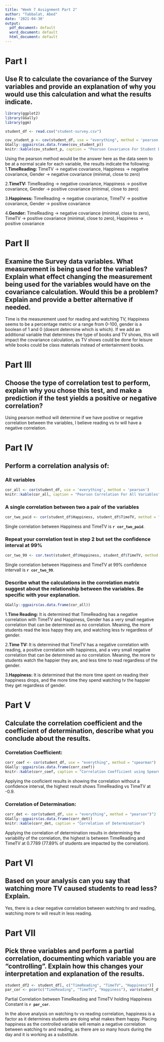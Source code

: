 ```yaml
---
title: "Week 7 Assignment Part 2"
author: "Tabbalat, Abed"
date: '2021-04-30'
output:
  pdf_document: default
  word_document: default
  html_document: default
---
```


# Part I
## Use R to calculate the covariance of the Survey variables and provide an explanation of why you would use this calculation and what the results indicate.
```r
library(ggplot2)
library(GGally)
library(ggm)

student_df <- read.csv("student-survey.csv")
```

```r
cov_student_p <- cov(student_df, use = "everything", method = 'pearson')
GGally::ggpairs(as.data.frame(cov_student_p))
knitr::kable(cov_student_p, caption = "Pearson Covariance For Student Dataset")
```
Using the pearson method would be the answer here as the data seem to be at a normal scale for each variable, the results indicate the following:  
1.**TimeReading:** TimeTV -> negative covariance, Happiness -> negative covariance, Gender -> negative covariance (minimal, close to zero)  

2.**TimeTV:** TimeReading -> negative covariance, Happiness -> positive covariance, Gender -> positive covariance (minimal, close to zero)  

3.**Happiness:** TimeReading -> negative covariance, TimeTV -> positive covariance, Gender -> positive covariance  

4.**Gender:** TimeReading -> negative covariance (minimal, close to zero), TimeTV -> positive covariance (minimal, close to zero), Happiness -> positive covariance  


# Part II
## Examine the Survey data variables. What measurement is being used for the variables? Explain what effect changing the measurement being used for the variables would have on the covariance calculation. Would this be a problem? Explain and provide a better alternative if needed.

Time is the measurement used for reading and watching TV, Happiness seems to be a percentage metric or a range from 0-100, gender is a boolean of 1 and 0 (doesnt determine which is which). If we add an additional variable that determines the type of books and TV shows, this will impact the covariance calculation, as TV shows could be done for leisure while books could be class materials instead of entertainment books.

# Part III
## Choose the type of correlation test to perform, explain why you chose this test, and make a prediction if the test yields a positive or negative correlation?

Using pearson method will determine if we have positive or negative correlation between the variables, I believe reading vs tv will have a negative correlation.

# Part IV
## Perform a correlation analysis of:
### All variables

```r
cor_all <- cor(student_df, use = 'everything', method = 'pearson')
knitr::kable(cor_all, caption = "Pearson Correlation For All Variables")
```

### A single correlation between two a pair of the variables
```r
cor_two_paid <- cor(student_df$Happiness, student_df$TimeTV, method = "pearson")
```
Single correlation between Happiness and TimeTV is **`r cor_two_paid`**.

### Repeat your correlation test in step 2 but set the confidence interval at 99%
```r
cor_two_99 <- cor.test(student_df$Happiness, student_df$TimeTV, method = "pearson", conf.level = 0.99)
```
Single correlation between Happiness and TimeTV at 99% confidence intervall is **`r cor_two_99`**.

### Describe what the calculations in the correlation matrix suggest about the relationship between the variables. Be specific with your explanation.

```r
GGally::ggpairs(as.data.frame(cor_all))
```

1.**Time Reading:** It is determined that TimeReading has a negative correlation with TimeTV and Happiness, Gender has a very small negative correlation that can be determined as no correlation. Meaning, the more students read the less happy they are, and watching less tv regardless of gender.  

2.**Time TV:** It is determined that TimeTV has a negative correlation with reading, a positive correlation with happiness, and a very small negative correlation that can be determined as no correlation. Meaning, the more tv students watch the happier they are, and less time to read regardless of the gender.  

3.**Happiness:** It is determined that the more time spent on reading their happiness drops, and the more time they spend watching tv the happier they get regardless of gender.  

# Part V
## Calculate the correlation coefficient and the coefficient of determination, describe what you conclude about the results.
### Correlation Coefficient:
```r
corr_coef <- cor(student_df, use = "everything", method = "spearman")
GGally::ggpairs(as.data.frame(corr_coef))
knitr::kable(corr_coef, caption = "Correlation Coefficient using Spearman")
```
Applying the cooficient results in showing the correlation without a confidence interval, the highest result shows TimeReading vs TimeTV at -0.9.

### Correlation of Determination:
```r
corr_det <- cor(student_df, use = "everything", method = "pearson")^2
GGally::ggpairs(as.data.frame(corr_det))
knitr::kable(corr_det, caption = "Correlation of Determination")
```
Applying the correlation of determination results in determining the variability of the correlation, the highest is between TimeReading and TimeTV at 0.7789 (77.89% of students are impacted by the correlation).

# Part VI
## Based on your analysis can you say that watching more TV caused students to read less? Explain.
Yes, there is a clear negative correlation between watching tv and reading, watching more tv will result in less reading.

# Part VII
## Pick three variables and perform a partial correlation, documenting which variable you are “controlling”. Explain how this changes your interpretation and explanation of the results.

```r
student_df2 <- student_df[, c("TimeReading", "TimeTV", "Happiness")]
par_cor <- pcor(c("TimeReading", "TimeTV", "Happiness"), var(student_df2))
```
Partial Correlation between TimeReading and TimeTV holding Happiness Constant is **`r par_cor`**.

In the above analysis on watching tv vs reading correlation, happiness is a factor as it determines students are doing what makes them happy. Placing happiness as the controlled variable will remain a negative correlation between watching tv and reading, as there are so many hours during the day and it is working as a substitute.


